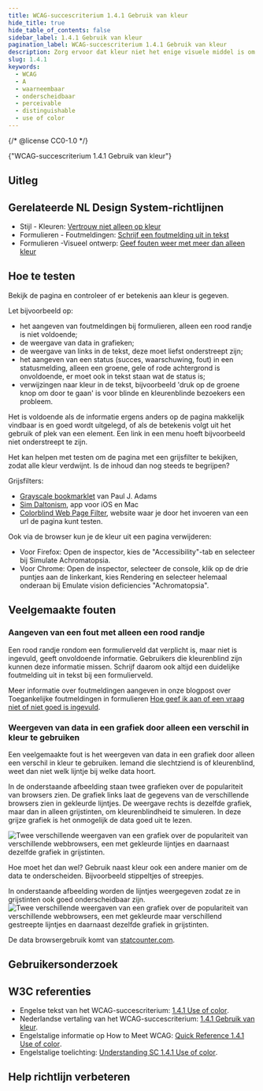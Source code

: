 ```yaml
---
title: WCAG-succescriterium 1.4.1 Gebruik van kleur
hide_title: true
hide_table_of_contents: false
sidebar_label: 1.4.1 Gebruik van kleur
pagination_label: WCAG-succescriterium 1.4.1 Gebruik van kleur
description: Zorg ervoor dat kleur niet het enige visuele middel is om informatie over te brengen, een actie aan te geven, tot een reactie op te roepen of een visueel element te onderscheiden. Niet iedereen kan kleuren zien of verandering in kleur of kleurcontrast opmerken.
slug: 1.4.1
keywords:
  - WCAG
  - A
  - waarneembaar
  - onderscheidbaar
  - perceivable
  - distinguishable
  - use of color
---
```


{/* @license CC0-1.0 */}


<WcagHeadingGroup level={1} conformanceLevel="Niveau A">
  {"WCAG-succescriterium 1.4.1 Gebruik van kleur"}
</WcagHeadingGroup>

## Uitleg

<Summary />

<h2>Gerelateerde NL Design System-richtlijnen</h2>

- Stijl - Kleuren: [Vertrouw niet alleen op kleur](l/richtlijnen/stijl/kleuren/niet-kleur-alleen)
- Formulieren - Foutmeldingen: [Schrijf een foutmelding uit in tekst](/richtlijnen/formulieren/foutmeldingen/duidelijk/)
- Formulieren -Visueel ontwerp: [Geef fouten weer met meer dan alleen kleur](/richtlijnen/formulieren/visueel-ontwerp/fout-niet-alleen-met-kleur)

## Hoe te testen

Bekijk de pagina en controleer of er betekenis aan kleur is gegeven.

Let bijvoorbeeld op:

- het aangeven van foutmeldingen bij formulieren, alleen een rood randje is niet voldoende;
- de weergave van data in grafieken;
- de weergave van links in de tekst, deze moet liefst onderstreept zijn;
- het aangeven van een status (succes, waarschuwing, fout) in een statusmelding, alleen een groene, gele of rode achtergrond is onvoldoende, er moet ook in tekst staan wat de status is;
- verwijzingen naar kleur in de tekst, bijvoorbeeld 'druk op de groene knop om door te gaan' is voor blinde en kleurenblinde bezoekers een probleem.

Het is voldoende als de informatie ergens anders op de pagina makkelijk vindbaar is en goed wordt uitgelegd, of als de betekenis volgt uit het gebruik of plek van een element. Een link in een menu hoeft bijvoorbeeld niet onderstreept te zijn.

Het kan helpen met testen om de pagina met een grijsfilter te bekijken, zodat alle kleur verdwijnt. Is de inhoud dan nog steeds te begrijpen?

Grijsfilters:

- [Grayscale bookmarklet](https://pauljadam.com/bookmarklets/) van Paul J. Adams
- [Sim Daltonism](https://michelf.ca/projects/sim-daltonism/), app voor iOS en Mac
- [Colorblind Web Page Filter](https://www.toptal.com/designers/colorfilter), website waar je door het invoeren van een url de pagina kunt testen.

Ook via de browser kun je de kleur uit een pagina verwijderen:

- Voor Firefox: Open de inspector, kies de "Accessibility"-tab en selecteer bij Simulate Achromatopsia.
- Voor Chrome: Open de inspector, selecteer de console, klik op de drie puntjes aan de linkerkant, kies Rendering en selecteer helemaal onderaan bij Emulate vision deficiencies "Achromatopsia".

## Veelgemaakte fouten

### Aangeven van een fout met alleen een rood randje

Een rood randje rondom een formulierveld dat verplicht is, maar niet is ingevuld, geeft onvoldoende informatie.
Gebruikers die kleurenblind zijn kunnen deze informatie missen.
Schrijf daarom ook altijd een duidelijke foutmelding uit in tekst bij een formulierveld.

Meer informatie over foutmeldingen aangeven in onze blogpost over Toegankelijke foutmeldingen in formulieren [Hoe geef ik aan of een vraag niet of niet goed is ingevuld](/blog/toegankelijke-foutmeldingen-formulieren/#hoe-geef-ik-aan-of-een-vraag-niet-of-niet-goed-is-ingevuld).

### Weergeven van data in een grafiek door alleen een verschil in kleur te gebruiken

Een veelgemaakte fout is het weergeven van data in een grafiek door alleen een verschil in kleur te gebruiken.
Iemand die slechtziend is of kleurenblind, weet dan niet welk lijntje bij welke data hoort.

In de onderstaande afbeelding staan twee grafieken over de populariteit van browsers zien. De grafiek links laat de gegevens van de verschillende browsers zien in gekleurde lijntjes. De weergave rechts is dezelfde grafiek, maar dan in alleen grijstinten, om kleurenblindheid te simuleren. In deze grijze grafiek is het onmogelijk de data goed uit te lezen.

![Twee verschillende weergaven van een grafiek over de populariteit van verschillende webbrowsers, een met gekleurde lijntjes en daarnaast dezelfde grafiek in grijstinten.](https://raw.githubusercontent.com/nl-design-system/documentatie/assets/wcag-1-4-1-grafiek-fout.png)

Hoe moet het dan wel? Gebruik naast kleur ook een andere manier om de data te onderscheiden. Bijvoorbeeld stippeltjes of streepjes.

In onderstaande afbeelding worden de lijntjes weergegeven zodat ze in grijstinten ook goed onderscheidbaar zijn.
![Twee verschillende weergaven van een grafiek over de populariteit van verschillende webbrowsers, een met gekleurde maar verschillend gestreepte lijntjes en daarnaast dezelfde grafiek in grijstinten.](https://raw.githubusercontent.com/nl-design-system/documentatie/assets/wcag-1-4-1-grafiek-goed.png)

De data browsergebruik komt van [statcounter.com](https://gs.statcounter.com/browser-market-share#monthly-200901-202412).

## Gebruikersonderzoek

<CTAGebruikersonderzoek />

## W3C referenties

- Engelse tekst van het WCAG-succescriterium: [<span lang="en">1.4.1 Use of color</span>](https://www.w3.org/TR/WCAG22/#use-of-color).
- Nederlandse vertaling van het WCAG-succescriterium: [1.4.1 Gebruik van kleur](https://www.w3.org/Translations/WCAG22-nl/#gebruik-van-kleur).
- Engelstalige informatie op <span lang="en">How to Meet WCAG</span>: [<span lang="en">Quick Reference 1.4.1 Use of color</span>](https://www.w3.org/WAI/WCAG22/quickref/#use-of-color).
- Engelstalige toelichting: [<span lang="en">Understanding SC 1.4.1 Use of color</span>](https://www.w3.org/WAI/WCAG22/Understanding/use-of-color.html).

<SpotlightSection>
  <Markdown omitH1 headinglevel={3}>
    <Disclaimer />
  </Markdown>
</SpotlightSection>

## Help richtlijn verbeteren

<Markdown omitH1 headinglevel={3}>
  <WCAGFooterInfo />
</Markdown>
